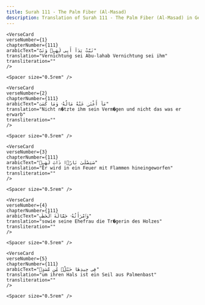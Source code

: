 ```yaml
---
title: Surah 111 - The Palm Fiber (Al-Masad)  
description: Translation of Surah 111 - The Palm Fiber (Al-Masad) in German
---
```







    <VerseCard 
    verseNumber={1}
    chapterNumber={111}
    arabicText="تَبَّتْ يَدَآ أَبِى لَهَبٍۢ وَتَبَّ"
    translation="Vernichtung sei Abu-lahab Vernichtung sei ihm"
    transliteration=""
    />

    <Spacer size="0.5rem" />
                
    <VerseCard 
    verseNumber={2}
    chapterNumber={111}
    arabicText="مَآ أَغْنَىٰ عَنْهُ مَالُهُۥ وَمَا كَسَبَ"
    translation="Nicht n�tzte ihm sein Verm�gen und nicht das was er erwarb"
    transliteration=""
    />

    <Spacer size="0.5rem" />
                
    <VerseCard 
    verseNumber={3}
    chapterNumber={111}
    arabicText="سَيَصْلَىٰ نَارًۭا ذَاتَ لَهَبٍۢ"
    translation="Er wird in ein Feuer mit Flammen hineingeworfen"
    transliteration=""
    />

    <Spacer size="0.5rem" />
                
    <VerseCard 
    verseNumber={4}
    chapterNumber={111}
    arabicText="وَٱمْرَأَتُهُۥ حَمَّالَةَ ٱلْحَطَبِ"
    translation="sowie seine Ehefrau die Tr�gerin des Holzes"
    transliteration=""
    />

    <Spacer size="0.5rem" />
                
    <VerseCard 
    verseNumber={5}
    chapterNumber={111}
    arabicText="فِى جِيدِهَا حَبْلٌۭ مِّن مَّسَدٍۭ"
    translation="um ihren Hals ist ein Seil aus Palmenbast"
    transliteration=""
    />

    <Spacer size="0.5rem" />
                